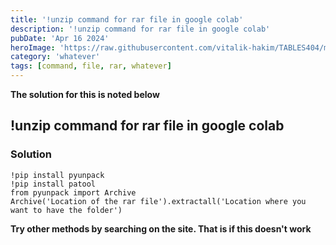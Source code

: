 ```yaml
---
title: '!unzip command for rar file in google colab'
description: '!unzip command for rar file in google colab'
pubDate: 'Apr 16 2024'
heroImage: 'https://raw.githubusercontent.com/vitalik-hakim/TABLES404/main/error_b/misc.png'
category: 'whatever'
tags: [command, file, rar, whatever]
---
```


**The solution for this is noted below**

## !unzip command for rar file in google colab

### Solution

```whatever
!pip install pyunpack
!pip install patool
from pyunpack import Archive
Archive('Location of the rar file').extractall('Location where you want to have the folder')
```

**Try other methods by searching on the site. That is if this doesn't work**
